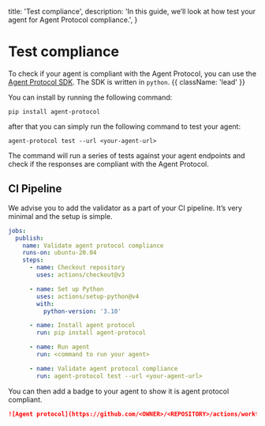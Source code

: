   title: 'Test compliance',
  description:
    'In this guide, we’ll look at how test your agent for Agent Protocol compliance.',
}

# Test compliance

To check if your agent is compliant with the Agent Protocol, you can use the [Agent Protocol SDK](https://github.com/e2b-dev/agent-protocol/sdk/python). The SDK is written in `python`. {{ className: 'lead' }}

You can install by running the following command:

```shell
pip install agent-protocol
```

after that you can simply run the following command to test your agent:

```shell
agent-protocol test --url <your-agent-url>
```

The command will run a series of tests against your agent endpoints and check if the responses are compliant with the Agent Protocol.

## CI Pipeline

We advise you to add the validator as a part of your CI pipeline. It’s very
minimal and the setup is simple.

```yaml
jobs:
  publish:
    name: Validate agent protocol compliance
    runs-on: ubuntu-20.04
    steps:
      - name: Checkout repository
        uses: actions/checkout@v3

      - name: Set up Python
        uses: actions/setup-python@v4
        with:
          python-version: '3.10'

      - name: Install agent protocol
        run: pip install agent-protocol

      - name: Run agent
        run: <command to run your agent>

      - name: Validate agent protocol compliance
        run: agent-protocol test --url <your-agent-url>
```

You can then add a badge to your agent to show it is agent protocol compliant.

```markdown
![Agent protocol](https://github.com/<OWNER>/<REPOSITORY>/actions/workflows/<WORKFLOW_FILENAME>/badge.svg)
```
